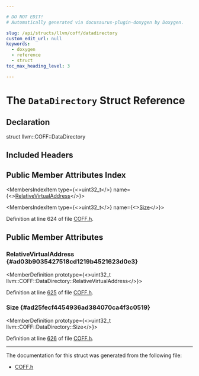 ```yaml
---

# DO NOT EDIT!
# Automatically generated via docusaurus-plugin-doxygen by Doxygen.

slug: /api/structs/llvm/coff/datadirectory
custom_edit_url: null
keywords:
  - doxygen
  - reference
  - struct
toc_max_heading_level: 3

---
```





# The `DataDirectory` Struct Reference

<DoxygenPage pluginConfig={pluginConfig}>



## Declaration

<CodeBlock>struct llvm::COFF::DataDirectory</CodeBlock>

## Included Headers

<IncludesList>
<IncludesListItem
  filePath="llvm/BinaryFormat/COFF.h"
  permalink="/docs/api/files/include/include/llvm/include/llvm/binaryformat/coff-h"
  isLocal="true" />
</IncludesList>

## Public Member Attributes Index

<MembersIndex>

<MembersIndexItem
  type={<>uint32&#95;t</>}
  name={<><a href="#ad03b9035427518cd1219b4521623d0e3">RelativeVirtualAddress</a></>}>
</MembersIndexItem>

<MembersIndexItem
  type={<>uint32&#95;t</>}
  name={<><a href="#ad25fecf4454936ad384070ca4f3c0519">Size</a></>}>
</MembersIndexItem>

</MembersIndex>


Definition at line 624 of file <a href="/docs/api/files/include/include/llvm/include/llvm/binaryformat/coff-h">COFF.h</a>.

<SectionDefinition>

## Public Member Attributes

### RelativeVirtualAddress {#ad03b9035427518cd1219b4521623d0e3}

<MemberDefinition
  prototype={<>uint32&#95;t llvm::COFF::DataDirectory::RelativeVirtualAddress</>}>

Definition at line <a href="/docs/api/files/include/include/llvm/include/llvm/binaryformat/coff-h/#l00625">625</a> of file <a href="/docs/api/files/include/include/llvm/include/llvm/binaryformat/coff-h">COFF.h</a>.
</MemberDefinition>

### Size {#ad25fecf4454936ad384070ca4f3c0519}

<MemberDefinition
  prototype={<>uint32&#95;t llvm::COFF::DataDirectory::Size</>}>

Definition at line <a href="/docs/api/files/include/include/llvm/include/llvm/binaryformat/coff-h/#l00626">626</a> of file <a href="/docs/api/files/include/include/llvm/include/llvm/binaryformat/coff-h">COFF.h</a>.
</MemberDefinition>

</SectionDefinition>

<hr/>

The documentation for this struct was generated from the following file:

<ul>
<li><a href="/docs/api/files/include/include/llvm/include/llvm/binaryformat/coff-h">COFF.h</a></li>
</ul>

</DoxygenPage>
